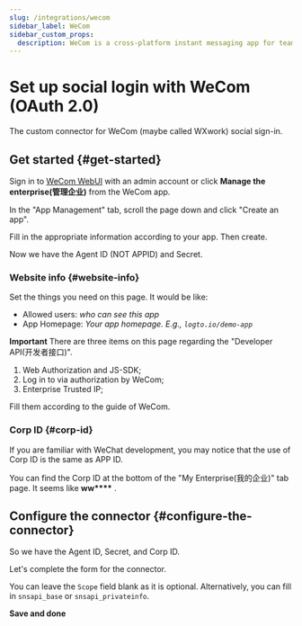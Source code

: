 ```yaml
---
slug: /integrations/wecom
sidebar_label: WeCom
sidebar_custom_props:
  description: WeCom is a cross-platform instant messaging app for team. It is the enterprise version of WeChat.
---
```



# Set up social login with WeCom (OAuth 2.0)

The custom connector for WeCom (maybe called WXwork) social sign-in.

<GuideTip />

## Get started \{#get-started}

Sign in to [WeCom WebUI](https://work.weixin.qq.com/) with an admin account or click **Manage the enterprise(管理企业)** from the WeCom app.

In the "App Management" tab, scroll the page down and click "Create an app".

Fill in the appropriate information according to your app. Then create.

Now we have the Agent ID (NOT APPID) and Secret.

### Website info \{#website-info}

Set the things you need on this page. It would be like:

- Allowed users: _who can see this app_
- App Homepage: _Your app homepage. E.g., `logto.io/demo-app`_

**Important**
There are three items on this page regarding the "Developer API(开发者接口)".

1. Web Authorization and JS-SDK;
2. Log in to via authorization by WeCom;
3. Enterprise Trusted IP;

Fill them according to the guide of WeCom.

### Corp ID \{#corp-id}

If you are familiar with WeChat development, you may notice that the use of Corp ID is the same as APP ID.

You can find the Corp ID at the bottom of the "My Enterprise(我的企业)" tab page. It seems like **ww\*\*\*\*** .

## Configure the connector \{#configure-the-connector}

So we have the Agent ID, Secret, and Corp ID.

Let's complete the form for the connector.

You can leave the `Scope` field blank as it is optional. Alternatively, you can fill in `snsapi_base` or `snsapi_privateinfo`.

**Save and done**
